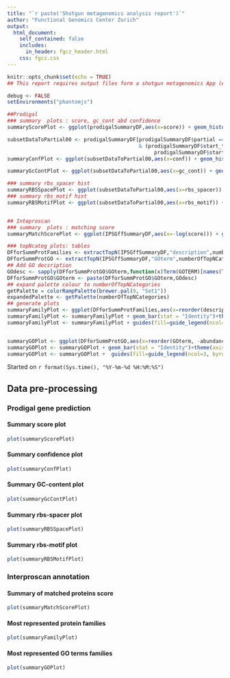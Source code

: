 ```yaml
---
title: "`r paste('Shotgun metagenomics analysis report')`"
author: "Functional Genomics Center Zurich"
output: 
  html_document:
    self_contained: false
    includes:
      in_header: fgcz_header.html
    css: fgcz.css
---
```


```r
knitr::opts_chunk$set(echo = TRUE)
## This report requires output files form a shotgun metagenomics App (e.g., Megahit)

debug <- FALSE
setEnvironments("phantomjs")
```

```r
##Prodigal
### summary  plots : score, gc_cont abd confidence
summaryScorePlot <- ggplot(prodigalSummaryDF,aes(x=score)) + geom_histogram(binwidth=10) +  facet_grid(rows = vars(start_type), cols = vars(partial))

subsetDataToPartial00 <- prodigalSummaryDF[prodigalSummaryDF$partial =="00" 
                                           & (prodigalSummaryDF$start_type == "ATG"|
                                                prodigalSummaryDF$start_type == "GTG"),]
summaryConfPlot <- ggplot(subsetDataToPartial00,aes(x=conf)) + geom_histogram(binwidth=5) +  facet_grid(rows = vars(start_type), cols = vars(partial),labeller = label_both)

summaryGcContPlot <- ggplot(subsetDataToPartial00,aes(x=gc_cont)) + geom_histogram(binwidth=0.001) +  facet_grid(rows = vars(start_type), cols = vars(partial),labeller = label_both)

### summary rbs_spacer hist
summaryRBSSpacePlot <- ggplot(subsetDataToPartial00,aes(x=rbs_spacer)) + geom_bar() +  facet_grid(rows = vars(start_type), cols = vars(partial), labeller = label_both) +theme(axis.text.x = element_text(angle = 90, hjust = 1))
### summary rbs_motif hist
summaryRBSMotifPlot <- ggplot(subsetDataToPartial00,aes(x=rbs_motif)) + geom_bar() +  facet_grid(rows = vars(start_type), cols = vars(partial), labeller = label_both) + theme(axis.text.x = element_text(angle = 90, hjust = 1))


## Inteproscan
### summary  plots : matching score 
summaryMatchScorePlot <- ggplot(IPSGffSummaryDF,aes(x=-log(score))) + geom_histogram(binwidth = 5) 

### topNcateg plots: tables
DFforSummProtFamilies <- extractTopN(IPSGffSummaryDF,"description",numberOfTopNCategories)
DFforSummProtGO <- extractTopN(IPSGffSummaryDF,"GOterm",numberOfTopNCategories)
## Add GO decsription
GOdesc <- sapply(DFforSummProtGO$GOterm,function(x)Term(GOTERM)[names(Term(GOTERM))%in%x], USE.NAMES = F)
DFforSummProtGO$GOterm <- paste(DFforSummProtGO$GOterm,GOdesc)
## expand palette colour to numberOfTopNCategories
getPalette = colorRampPalette(brewer.pal(9, "Set1"))
expandedPalette <- getPalette(numberOfTopNCategories)
## generate plots
summaryFamilyPlot <- ggplot(DFforSummProtFamilies,aes(x=reorder(description, -abundance),y=abundance, fill = description)) 
summaryFamilyPlot <- summaryFamilyPlot + geom_bar(stat = "Identity")+theme(axis.text.x = element_blank(), axis.title.x = element_blank(), legend.position = "bottom",legend.text = element_text(size =7)) + scale_color_manual(expandedPalette)
summaryFamilyPlot <- summaryFamilyPlot + guides(fill=guide_legend(ncol=3, byrow=F,title.position = "top"))


summaryGOPlot <- ggplot(DFforSummProtGO,aes(x=reorder(GOterm, -abundance),y=abundance, fill = GOterm)) 
summaryGOPlot <- summaryGOPlot + geom_bar(stat = "Identity")+theme(axis.text.x = element_blank(), axis.title.x = element_blank(),legend.position = "bottom",legend.text = element_text(size =7)) + scale_color_manual(expandedPalette)
summaryGOPlot <- summaryGOPlot +  guides(fill=guide_legend(ncol=3, byrow=F,title.position = "top"))
```


Started on `r format(Sys.time(), "%Y-%m-%d %H:%M:%S")`

## Data pre-processing {.tabset}

### Prodigal gene prediction
#### Summary score plot
```r
plot(summaryScorePlot)
```

#### Summary confidence plot
```r
plot(summaryConfPlot)
```

#### Summary GC-content plot
```r
plot(summaryGcContPlot)
```

#### Summary rbs-spacer plot
```r
plot(summaryRBSSpacePlot)
```

#### Summary rbs-motif plot
```r
plot(summaryRBSMotifPlot)
```


### Interproscan annotation
#### Summary of matched proteins score
```r
plot(summaryMatchScorePlot)
```

#### Most represented  protein families
```r
plot(summaryFamilyPlot)
```

#### Most represented  GO terms families
```r
plot(summaryGOPlot)
```